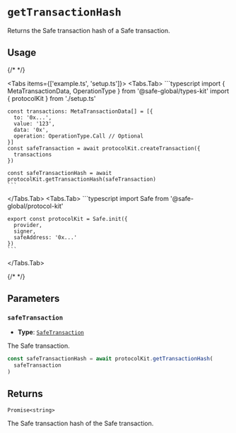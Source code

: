 
# `getTransactionHash`

Returns the Safe transaction hash of a Safe transaction.

## Usage

{/* <!-- vale off --> */}

<Tabs items={['example.ts', 'setup.ts']}>
  <Tabs.Tab>
    ```typescript
    import {
      MetaTransactionData,
      OperationType
    } from '@safe-global/types-kit'
    import { protocolKit } from './setup.ts'

    const transactions: MetaTransactionData[] = [{
      to: '0x...',
      value: '123',
      data: '0x',
      operation: OperationType.Call // Optional
    }]
    const safeTransaction = await protocolKit.createTransaction({
      transactions
    })

    const safeTransactionHash = await protocolKit.getTransactionHash(safeTransaction)
    ```
  </Tabs.Tab>
  <Tabs.Tab>
    ```typescript
    import Safe from '@safe-global/protocol-kit'

    export const protocolKit = Safe.init({
      provider,
      signer,
      safeAddress: '0x...'
    })
    ```
  </Tabs.Tab>
</Tabs>

{/* <!-- vale on --> */}

## Parameters

### `safeTransaction`

- **Type**: [`SafeTransaction`](https://github.com/safe-global/safe-core-sdk/blob/main/packages/types-kit/src/types.ts#L54-L60)

The Safe transaction.

```typescript focus=2
const safeTransactionHash = await protocolKit.getTransactionHash(
  safeTransaction
)
```

## Returns

`Promise<string>`

The Safe transaction hash of the Safe transaction.
